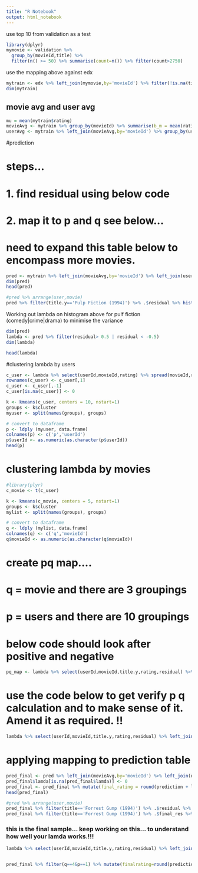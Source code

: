 ```yaml
---
title: "R Notebook"
output: html_notebook
---
```


use top 10 from validation as a test
```r
library(dplyr)
mymovie <- validation %>% 
  group_by(movieId,title) %>%
  filter(n() >= 50) %>% summarise(count=n()) %>% filter(count>2750)
```

use the mapping above against edx
```r
mytrain <- edx %>% left_join(mymovie,by='movieId') %>% filter(!is.na(title.y)) 
dim(mytrain)
```

## movie avg and user avg
```r
mu = mean(mytrain$rating)
movieAvg <- mytrain %>% group_by(movieId) %>% summarise(b_m = mean(rating-mu))
userAvg <- mytrain %>% left_join(movieAvg,by='movieId') %>% group_by(userId) %>% summarise(b_u = mean(rating-b_m-mu))
```


#prediction


# steps...

# 1. find residual using below code
# 2. map it to p and q see below... 
# need to expand this table below to encompass more movies.

```r
pred <- mytrain %>% left_join(movieAvg,by='movieId') %>% left_join(userAvg,by='userId') %>% mutate(mu=mu,prediction=mu+b_u+b_m, residual=rating-prediction) %>% select(userId, movieId,title = title.x, mu, b_m,b_u,prediction,rating,residual,count) 
dim(pred)
head(pred)
```

```r
#pred %>% arrange(user,movie)
pred %>% filter(title.y=='Pulp Fiction (1994)') %>% .$residual %>% hist()
```

Working out lambda on histogram above for pulf fiction (comedy|crime|drama) to minimise the variance
```r
dim(pred)
lambda <- pred %>% filter(residual> 0.5 | residual < -0.5) 
dim(lambda)
```

```r
head(lambda)
```

#clustering lambda by users
```r

c_user <- lambda %>% select(userId,movieId,rating) %>% spread(movieId,rating)
rownames(c_user) <- c_user[,1] 
c_user <- c_user[,-1]
c_user[is.na(c_user)] <- 0

k <- kmeans(c_user, centers = 10, nstart=1)
groups <- k$cluster
myuser <- split(names(groups), groups)

# convert to dataframe
p <- ldply (myuser, data.frame)
colnames(p) <- c('p','userId')
p$userId <- as.numeric(as.character(p$userId))
head(p)
```


# clustering lambda by movies
```r
#library(plyr)
c_movie <- t(c_user)

k <- kmeans(c_movie, centers = 5, nstart=1)
groups <- k$cluster
mylist <- split(names(groups), groups)

# convert to dataframe
q <- ldply (mylist, data.frame)
colnames(q) <- c('q','movieId')
q$movieId <- as.numeric(as.character(q$movieId))

```


# create pq map.... 
# q = movie and there are 3 groupings
# p = users and there are 10 groupings
# below code should look after positive and negative
```r
pq_map <- lambda %>% select(userId,movieId,title.y,rating,residual) %>% left_join(q,by='movieId') %>% left_join(p,by='userId')%>%group_by(q,p) %>% summarise(lamda=mean(residual)) %>% arrange(lamda)
```


# use the code below to get verify p q calculation and to make sense of it. Amend it as required. !!
```r
lambda %>% select(userId,movieId,title.y,rating,residual) %>% left_join(q,by='movieId') %>% left_join(p,by='userId')%>%filter(q==4&p==1)%>% head(40)

```




# applying mapping to prediction table
```r
pred_final <- pred %>% left_join(movieAvg,by='movieId') %>% left_join(userAvg,by='userId') %>% left_join(q,by='movieId') %>% left_join(p,by='userId') %>% left_join(pq_map, by=c('q','p')) %>% select(userId,movieId,title,rating,prediction,residual,lamda,q,p)
pred_final$lamda[is.na(pred_final$lamda)] <- 0
pred_final <- pred_final %>% mutate(final_rating = round(prediction + lamda,3), final_res=final_rating-rating)
head(pred_final)
```

```r
#pred %>% arrange(user,movie)
pred_final %>% filter(title=='Forrest Gump (1994)') %>% .$residual %>% hist()
pred_final %>% filter(title=='Forrest Gump (1994)') %>% .$final_res %>% hist()
```

### this is the final sample... keep working on this... to understand how well your lamda works.!!!
```r
lambda %>% select(userId,movieId,title.y,rating,residual) %>% left_join(q,by='movieId') %>% left_join(p,by='userId')%>%group_by(q,p) %>% filter(q==4&p==1) %>% summarise(lamda=mean(residual)) %>% arrange(lamda)


pred_final %>% filter(q==4&p==1) %>% mutate(finalrating=round(prediction+lamda,2)) %>% select(rating,prediction,finalrating)
```












